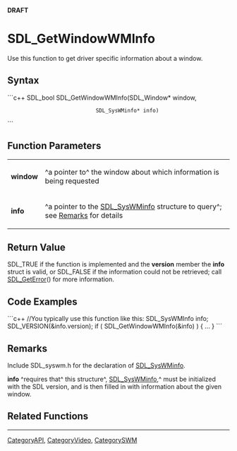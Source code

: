 <!-- pragma section-numbers off -->
<!-- pragma disable-camelcase -->
'''DRAFT'''

= SDL_GetWindowWMInfo =
Use this function to get driver specific information about a window.


== Syntax ==
```c++
SDL_bool SDL_GetWindowWMInfo(SDL_Window*    window,
                             SDL_SysWMinfo* info)
```

== Function Parameters ==
{|
|'''window'''
|^a pointer to^ the window about which information is being requested
|-
|'''info'''
|^a pointer to the [[SDL_SysWMinfo]] structure to query^; see [[#Remarks|Remarks]] for details
|}

== Return Value ==
SDL_TRUE if the function is implemented and the '''version''' member the '''info''' struct is valid, or SDL_FALSE if the information could not be retrieved; call [[SDL_GetError]]() for more information. 

== Code Examples ==
```c++
//You typically use this function like this:
SDL_SysWMInfo info;
SDL_VERSION(&info.version);
if ( SDL_GetWindowWMInfo(&info) ) { ... }
```

== Remarks ==
Include SDL_syswm.h for the declaration of [[SDL_SysWMinfo]].

'''info''' ^requires that^ this structure^, [[SDL_SysWMinfo]],^ must be initialized with the SDL version, and is then filled in with information about the given window.

== Related Functions ==

----
[[CategoryAPI]], [[CategoryVideo]], [[CategorySWM]]
